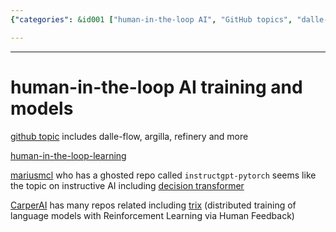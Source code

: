 ```yaml
---
{"categories": &id001 ["human-in-the-loop AI", "GitHub topics", "dalle-flow", "argilla", "refinery", "Human-In-The-Loop-Learning", "Mariusmcl's instructGPT-PyTorch", "CarperAI's TRLx"], "category": "Human-in-the-Loop AI", "date": "2022-12-07 10:09:07", "description": "This article dives into human-in-the-loop AI training and models, specifically examining GitHub topics such as Dalle-flow, Argilla, Refinery, Human-in-the-loop-learning, Mariusmcl's InstructGPT-PyTorch, and CarperAI's TRLx. The discussion focuses on how these tools and methodologies are transforming the AI landscape by involving human feedback in training processes.", "tags": *id001, "title": "human-in-the-loop AI training and models"}

---
```


------

# human-in-the-loop AI training and models

[github topic](https://github.com/topics/human-in-the-loop) includes dalle-flow, argilla, refinery and more

[human-in-the-loop-learning](https://github.com/topics/human-in-the-loop-learning)

[mariusmcl](https://github.com/mariusmcl?tab=stars) who has a ghosted repo called `instructgpt-pytorch` seems like the topic on instructive AI including [decision transformer](https://github.com/kzl/decision-transformer)

[CarperAI](https://github.com/CarperAI) has many repos related including [trix](https://github.com/CarperAI/trlx) (distributed training of language models with Reinforcement Learning via Human Feedback)



